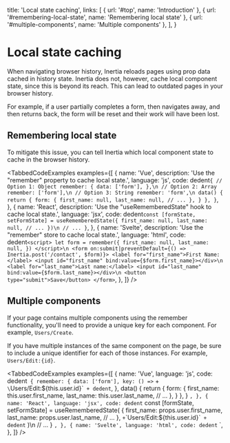 
  title: 'Local state caching',
  links: [
    { url: '#top', name: 'Introduction' },
    { url: '#remembering-local-state', name: 'Remembering local state' },
    { url: '#multiple-components', name: 'Multiple components' },
  ],
}

# Local state caching

When navigating browser history, Inertia reloads pages using prop data cached in history state. Inertia does not, however, cache local component state, since this is beyond its reach. This can lead to outdated pages in your browser history.

For example, if a user partially completes a form, then navigates away, and then returns back, the form will be reset and their work will have been lost.

## Remembering local state

To mitigate this issue, you can tell Inertia which local component state to cache in the browser history.

<TabbedCodeExamples
  examples={[
    {
      name: 'Vue',
      description: 'Use the "remember" property to cache local state.',
      language: 'js',
      code: dedent`
        {
          // Option 1: Object
          remember: {
            data: ['form'],
          },\n
          // Option 2: Array
          remember: ['form'],\n
          // Option 3: String
          remember: 'form',\n
          data() {
            return {
              form: {
                first_name: null,
                last_name: null,
                // ...
              },
            }
          },
        }
      `,
    },
    {
      name: 'React',
      description: 'Use the "useRememberedState" hook to cache local state.',
      language: 'jsx',
      code: dedent`
          const [formState, setFormState] = useRememberedState({
            first_name: null,
            last_name: null,
            // ...
          })\n
          // ...
        }
      `,
    },
    {
      name: 'Svelte',
      description: 'Use the "remember" store to cache local state.',
      language: 'html',
      code: dedent`
        <script>
          let form = remember({
            first_name: null,
            last_name: null,
          })
        </script>\n
        <form on:submit|preventDefault={() => Inertia.post('/contact', $form)}>
          <label for="first_name">First Name:</label>
          <input id="first_name" bind:value={$form.first_name}></div>\n
          <label for="last_name">Last name:</label>
          <input id="last_name" bind:value={$form.last_name}></div>\n
          <button type="submit">Save</button>
        </form>
      `,
    },
  ]}
/>

## Multiple components

If your page contains multiple components using the remember functionality, you'll need to provide a unique key for each component. For example, `Users/Create`.

If you have multiple instances of the same component on the page, be sure to include a unique identifier for each of those instances. For example, `Users/Edit:{id}`.

<TabbedCodeExamples
  examples={[
    {
      name: 'Vue',
      language: 'js',
      code:
        dedent`
        {
          remember: {
            data: ['form'],
            key: () =>` +
        `\`Users/Edit:\${this.user.id}\`` +
        dedent`,
          },
          data() {
            return {
              form: {
                first_name: this.user.first_name,
                last_name: this.user.last_name,
                // ...
              },
            }
          },
        }
      `,
    },
    {
      name: 'React',
      language: 'jsx',
      code:
        dedent`
          const [formState, setFormState] = useRememberedState(
            {
              first_name: props.user.first_name,
              last_name: props.user.last_name,
              // ...
            },
            ` +
        `\`Users/Edit:\${this.user.id}\`` +
        dedent`
          )\n
          // ...
        }
      `,
    },
    {
      name: 'Svelte',
      language: 'html',
      code:
        dedent`
        <script>
          $: ({ user } = $page)\n
          let form = remember({
            first_name: null,
            last_name: null,
          }, ` +
        `\`Users/Edit:\${user.id}\`` +
        dedent`)\n
          // ...
        </script>
      `,
    },
  ]}
/>
